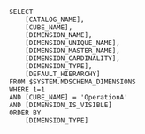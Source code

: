 		SELECT
			[CATALOG_NAME],
			[CUBE_NAME],
			[DIMENSION_NAME],
			[DIMENSION_UNIQUE_NAME],
			[DIMENSION_MASTER_NAME],
			[DIMENSION_CARDINALITY],
			[DIMENSION_TYPE],
			[DEFAULT_HIERARCHY]
		FROM $SYSTEM.MDSCHEMA_DIMENSIONS
		WHERE 1=1
		AND [CUBE_NAME] = 'OperationA'
		AND [DIMENSION_IS_VISIBLE]
		ORDER BY
			[DIMENSION_TYPE]